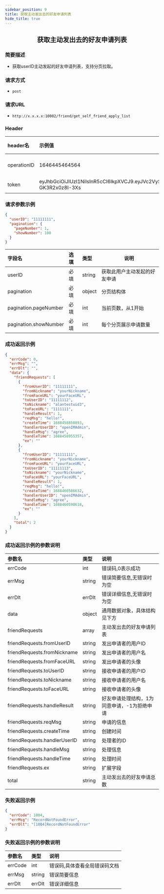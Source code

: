 ```yaml
---
sidebar_position: 9
title: 获取主动发出去的好友申请列表
hide_title: true
---
```


<center>

## 获取主动发出去的好友申请列表

</center>

### 简要描述
- 获取userID主动发起的好友申请列表，支持分页拉取。
### 请求方式
- `post` 
### 请求URL
- `http://x.x.x.x:10002/friend/get_self_friend_apply_list` 


### Header
|header名|示例值|选填|类型|说明|
|:----    |:-------    |:--- |---|------      |
|operationID|1646445464564|必填|string|operationID用于全局链路追踪|
|token|eyJhbGciOiJIUzI1NiIsInR5cCI6IkpXVCJ9.eyJVc2VySUQiOiJvcGVuSU02NTQzMjEiLCJQbGF0Zm9ybUlEIjowLCJleHAiOjE2OTY0OTE4NTAsIm5iZiI6MTY4ODcxNTU1MCwiaWF0IjoxNjg4NzE1ODUwfQ.Mfhg3OiRtJY48rZbKWecNeydnHWW-GK3R2x0z8I-3Xs|必填|string|管理员token|


### 请求参数示例


```json
{
  "userID": "11111111",
  "pagination": {
    "pageNumber": 1,
    "showNumber": 100
  }
}
```
|字段名|选填|类型|说明|
|:----    |:-------    |:--- |---|
|userID|必填|string|获取此用户主动发起的好友申请|
|pagination|必填|object|分页结构体|
|pagination.pageNumber|必填|int|当前页数，从1开始|
|pagination.showNumber|必填|int|每个分页展示申请数量|
### 成功返回示例


```json
{
  "errCode": 0,
  "errMsg": "",
  "errDlt": "",
  "data": {
    "friendRequests": [
      {
        "fromUserID": "11111111",
        "fromNickname": "yourNickname",
        "fromFaceURL": "yourFaceURL",
        "toUserID": "11111112",
        "toNickname": "alantestuid3",
        "toFaceURL": "1111111",
        "handleResult": 1,
        "reqMsg": "hello!",
        "createTime": 1688458858893,
        "handlerUserID": "openIMAdmin",
        "handleMsg": "agree",
        "handleTime": 1688458955357,
        "ex": ""
      },
      {
        "fromUserID": "11111111",
        "fromNickname": "yourNickname",
        "fromFaceURL": "yourFaceURL",
        "toUserID": "11111113",
        "toNickname": "yourNickname",
        "toFaceURL": "yourFaceURL",
        "handleResult": 1,
        "reqMsg": "hello!",
        "createTime": 1688460586632,
        "handlerUserID": "openIMAdmin",
        "handleMsg": "agree",
        "handleTime": 1688460590618,
        "ex": ""
      }
    ],
    "total": 2
  }
}
```
### 成功返回示例的参数说明


|参数名|类型|说明|
|:----    |:-------    |:--- |
|errCode|int|错误码,0表示成功|
|errMsg|string|错误简要信息,无错误时为空|
|errDlt|errDlt|错误详细信息,无错误时为空|
|data|object|通用数据对象，具体结构见下方|
|friendRequests|array|主动发出去的好友申请列表|
|friendRequests.fromUserID|string|发出申请者的用户ID|
|friendRequests.fromNickname|string|发出申请者的用户名|
|friendRequests.fromFaceURL|string|发出申请者的头像|
|friendRequests.toUserID|string|接收申请者的用户ID|
|friendRequests.toNickname|string|接收申请者的用户名|
|friendRequests.toFaceURL|string|接收申请者的头像|
|friendRequests.handleResult|string|好友申请处理结构，1为同意申请，-1为拒绝申请|
|friendRequests.reqMsg|string|申请的信息|
|friendRequests.createTime|string|创建时间|
|friendRequests.handlerUserID|string|处理者的ID|
|friendRequests.handleMsg|string|处理信息|
|friendRequests.handleTime|string|处理时间|
|friendRequests.ex|string|扩展字段|
|total|string|主动发出去的好友申请总数|
### 失败返回示例


```json
{
  "errCode": 1004,
  "errMsg": "RecordNotFoundError",
  "errDlt": "[1004]RecordNotFoundError"
}
```
### 失败返回示例的参数说明


|参数名|类型|说明|
|:----    |:-------    |:--- |
|errCode|int|错误码,具体查看全局错误码文档|
|errMsg|string|错误简要信息|
|errDlt|errDlt|错误详细信息|
